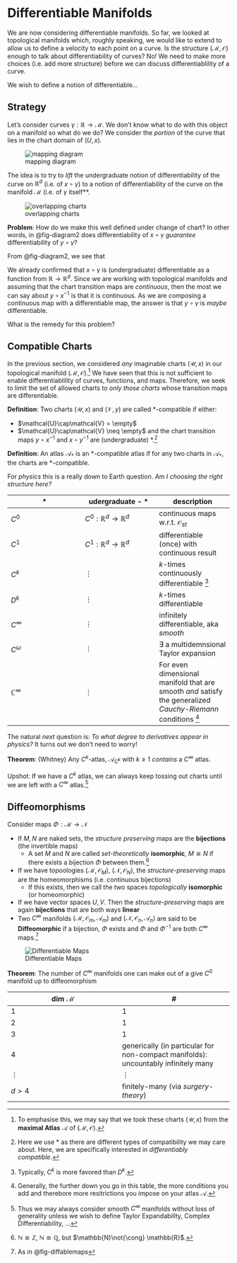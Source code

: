 # Differentiable Manifolds

We are now considering differentiable manifolds. So far, we looked at topological manifolds which, roughly speaking, we would like to extend to allow us to define a velocity to each point on a curve. Is the structure $(\mathcal{M}, \mathcal{O})$ enough to talk about differentiability of curves? No! We need to make more choices (i.e. add more structure) before we can discuss differentiablility of a curve. 

We wish to define a notion of differentiable...
\begin{align}
\gamma &:\mathbb{R} \to \mathcal{M} \text{  (curves)  } \\ 
f&:\mathcal{M} \to \mathbb{R} \text{  (functions)  } \\
\phi &: \mathcal{M} \to \mathcal{N} \text{  (maps)  } \\
\end{align}


## Strategy

Let's consider curves $\gamma: \mathbb{R} \to \mathcal{M}$. We don't know what to do with this object on a manifold so what do we do? We consider the *portion* of the curve that lies in the chart domain of $(U, x)$. 

::: column-margin 
![mapping diagram](figures/lecture4/diagram1.png){#fig-diagram1}
:::

The idea is to try to *lift* the undergraduate notion of differentiability of the curve on $\mathbb{R}^d$ (i.e. of $x\circ\gamma$) to a notion of differentiability of the curve on the manifold $\mathcal{M}$ (i.e. of $\gamma$ itself**. 

::: column-margin
![overlapping charts](figures/lecture4/diagram2.png){#fig-diagram2}
:::

**Problem**: How do we make this well defined under change of chart? In other words, in @fig-diagram2 does differentiability of $x\circ\gamma$ *guarantee* differentiability of $y\circ\gamma$?

From @fig-diagram2, we see that
\begin{align}
    y \circ \gamma &= (y\circ x^{-1}) \circ (x \circ \gamma) \\ 
    &= y \circ (x^{-1} \circ x) \circ \gamma
\end{align}

We already confirmed that $x\circ \gamma$ is (undergraduate) differentiable as a function from $\mathbb{R}\to\mathbb{R}^d$. Since we are working with topological manifolds and assuming that the chart transition maps are *continuous*, then the most we can say about $y\circ x^{-1}$ is that it is continuous. As we are composing a continuous map with a differentiable map, the answer is that $y\circ \gamma$ is *maybe* differentiable. 

What is the remedy for this problem? 


## Compatible Charts 
In the previous section, we considered *any* imaginable charts $(\mathcal{U}, x)$ in our topological manifold $(\mathcal{M}, \mathcal{O})$.[^1] We have seen that this is not sufficient to enable differentiablility of curves, functions, and maps. Therefore, we seek to limit the set of allowed charts to *only those charts* whose transition maps are differentiable.

[^1]: To emphasise this, we may say that we took these charts $(\mathcal{U}, x)$ from the **maximal Atlas** $\mathscr{A}$ of $(\mathcal{M}, \mathcal{O})$.

**Definition**: Two charts $(\mathcal{U}, x)$ and $(\mathcal{V}, y)$ are called $\ast$-compatible if either: 

- $\mathcal{U}\cap\mathcal{V} = \empty$
- $\mathcal{U}\cap\mathcal{V} \neq \empty$ and the chart transition maps $y\circ x^{-1}$ and $x \circ y^{-1}$ are (undergraduate) $\ast$.[^2]

[^2]: Here we use $\ast$ as there are different types of compatibility we may care about. Here, we are specifically interested in *differentiably compatible*. 

**Definition**: An atlas $\mathscr{A}_{\ast}$ is an $\ast$-compatible atlas if for any two charts in $\mathscr{A}_{\ast}$, the charts are $\ast$-compatible.

For *physics* this is a really down to Earth question. *Am I choosing the right structure here?*

| $\ast$ | udergraduate - $\ast$ | description | 
| --- | --- | --- | 
| $C^0$ | $C^{0}:\mathbb{R}^d\to\mathbb{R}^d$ | continuous maps w.r.t. $\mathcal{O}_{st}$ | 
| $C^{1}$ | $C^1:\mathbb{R}^d \to \mathbb{R}^d$ | differentiable (once) with continuous result |
| $C^k$ | $\vdots$ | $k$-times continuously differentiable [^3] | 
| $D^k$ | $\vdots$ | $k$-times differentiable | 
| $C^\infty$ | $\vdots$ | infinitely differentiable, aka *smooth* | 
| $C^\omega$ | $\vdots$ | $\exists$ a multidemnsional Taylor expansion | 
| $\mathbb{C}^\infty$ |  $\vdots$ | For even dimensional manifold that are smooth *and* satisfy the generalized *Cauchy-Riemann* conditions [^4] |

[^3]: Typically, $C^k$ is more favored than $D^k$.

[^4]: Generally, the further down you go in this table, the more conditions you add and therebore more resitrictions you impose on your atlas $\mathscr{A}$.

The natural *next* question is: *To what degree to derivatives appear in physics?* It turns out we don't need to worry! 

**Theorem**: (Whitney) Any $C^k$-atlas, $\mathscr{A}_{C^k}$ with $k\geq 1$ *contains* a $C^\infty$ atlas.

Upshot: If we have a $C^k$ atlas, we can always keep tossing out charts until we are left with a $C^\infty$ atlas.[^5]

[^5]: Thus we may always consider smooth $C^\infty$ manifolds without loss of generality unless we wish to define Taylor Expandability, Complex Differentiability, ...



## Diffeomorphisms 

Consider maps $\Phi:\mathcal{M}\to\mathcal{N}$

- If $M,N$ are naked sets, the *structure preserving* maps are the **bijections** (the invertible maps)
  - A set $M$ and $N$ are called *set-theoretically* **isomorphic**, $M\cong N$ if there exists a bijection $\Phi$ between them.[^6] 
- If we have topoologies $(\mathcal{M}, \mathcal{O}_M)$, $(\mathcal{N}, \mathcal{O}_N)$, the *structure-preserving* maps are the homeomorphisms (i.e. continuous bijections)
  - If this exists, then we call the two spaces *topologically* **isomorphic** (or homeomorphic)
- If we have vector spaces $U, V$. Then the *structure-preserving* maps are again **bijections** that are both ways **linear**
- Two $C^\infty$ manifolds $(\mathcal{M}, \mathcal{O}_m, \mathscr{A}_m)$ and $(\mathcal{N}, \mathcal{O}_n, \mathscr{A}_n)$ are said to be **Diffeomorphic** if a bijection, $\Phi$ exists and $\Phi$ and $\Phi^{-1}$ are both $C^{\infty}$ maps.[^7]
 
[^6]: $\mathbb{N} \cong \mathbb{Z}$, $\mathbb{N}\cong \mathbb{Q}$, but $\mathbb{N}\not{\cong} \mathbb{R}$.

::: column-margin
![Differentiable Maps](figures/lecture4/diagram3.png){#fig-diffablemaps}
:::


[^7]: As in @fig-diffablemaps


**Theorem**: The number of $C^\infty$ manifolds one can make out of a give $C^0$ manifold up to diffeomorphism 

| dim $\mathcal{M}$ | # | 
| --- | --- | 
| 1 | 1 | 
| 2 | 1 | 
| 3 | 1 | 
| 4 | generically (in particular for non-compact manifolds): uncountably infinitely many | 
| $\vdots$ | $\vdots$ | 
| $d>4$ | finitely-many (via *surgery-theory*) | 

